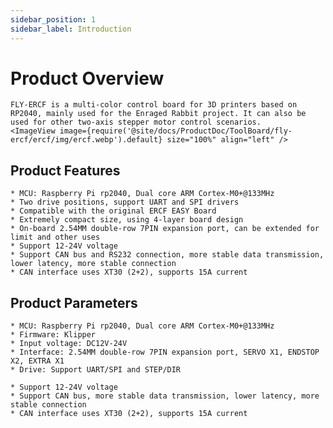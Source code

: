 ```yaml
---
sidebar_position: 1
sidebar_label: Introduction
---
```






# Product Overview

    FLY-ERCF is a multi-color control board for 3D printers based on RP2040, mainly used for the Enraged Rabbit project. It can also be used for other two-axis stepper motor control scenarios.
    <ImageView image={require('@site/docs/ProductDoc/ToolBoard/fly-ercf/ercf/img/ercf.webp').default} size="100%" align="left" />

## Product Features

    * MCU: Raspberry Pi rp2040, Dual core ARM Cortex-M0+@133MHz
    * Two drive positions, support UART and SPI drivers
    * Compatible with the original ERCF EASY Board
    * Extremely compact size, using 4-layer board design
    * On-board 2.54MM double-row 7PIN expansion port, can be extended for limit and other uses
    * Support 12-24V voltage
    * Support CAN bus and RS232 connection, more stable data transmission, lower latency, more stable connection
    * CAN interface uses XT30 (2+2), supports 15A current

## Product Parameters

    * MCU: Raspberry Pi rp2040, Dual core ARM Cortex-M0+@133MHz
    * Firmware: Klipper
    * Input voltage: DC12V-24V
    * Interface: 2.54MM double-row 7PIN expansion port, SERVO X1, ENDSTOP X2, EXTRA X1
    * Drive: Support UART/SPI and STEP/DIR

    * Support 12-24V voltage
    * Support CAN bus, more stable data transmission, lower latency, more stable connection
    * CAN interface uses XT30 (2+2), supports 15A current